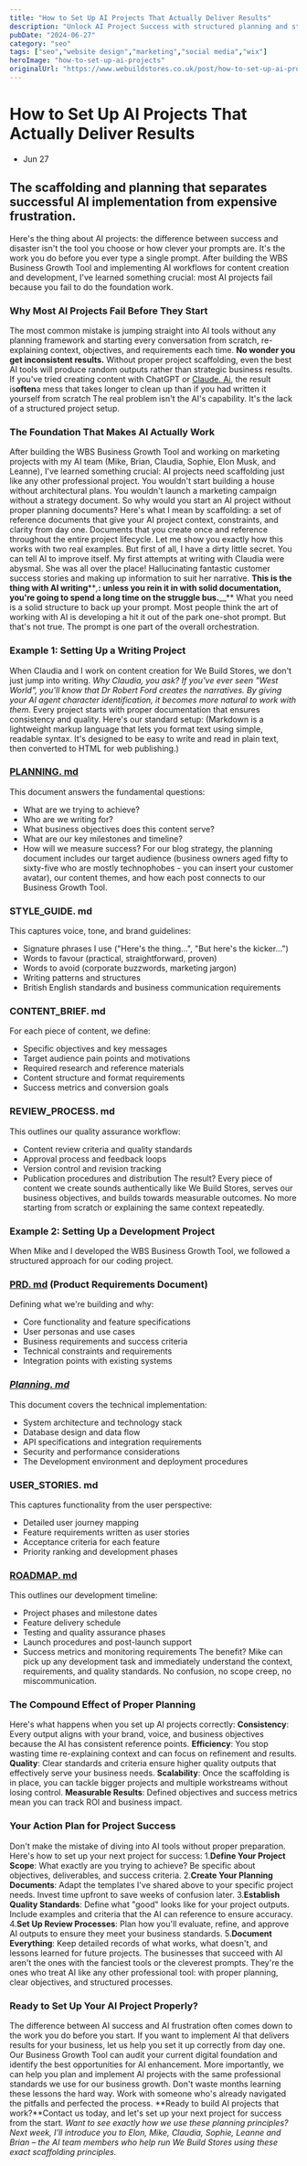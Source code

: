 ```yaml
---
title: "How to Set Up AI Projects That Actually Deliver Results"
description: "Unlock AI Project Success with structured planning and strategic setup. Discover how to ensure AI Project Success and achieve measurable results."
pubDate: "2024-06-27"
category: "seo"
tags: ["seo","website design","marketing","social media","wix"]
heroImage: "how-to-set-up-ai-projects"
originalUrl: "https://www.webuildstores.co.uk/post/how-to-set-up-ai-projects"
---
```



# How to Set Up AI Projects That Actually Deliver Results

<BlogHeroImage src={heroImage} alt="How to Set Up AI Projects That Actually Deliver Results" />


 * Jun 27
## The scaffolding and planning that separates successful AI implementation from expensive frustration.
Here's the thing about AI projects: the difference between success and disaster isn't the tool you choose or how clever your prompts are.
It's the work you do before you ever type a single prompt.
After building the WBS Business Growth Tool and implementing AI workflows for content creation and development, I've learned something crucial: most AI projects fail because you fail to do the foundation work.
### Why Most AI Projects Fail Before They Start
The most common mistake is jumping straight into AI tools without any planning framework and starting every conversation from scratch, re-explaining context, objectives, and requirements each time.
**No wonder you get inconsistent results.**
Without proper project scaffolding, even the best AI tools will produce random outputs rather than strategic business results.
If you've tried creating content with ChatGPT or [Claude. Ai](http://Claude.Ai), the result is**often**a mess that takes longer to clean up than if you had written it yourself from scratch
The real problem isn't the AI's capability. It's the lack of a structured project setup.
### The Foundation That Makes AI Actually Work
After building the WBS Business Growth Tool and working on marketing projects with my AI team (Mike, Brian, Claudia, Sophie, Elon Musk, and Leanne), I've learned something crucial: AI projects need scaffolding just like any other professional project.
You wouldn't start building a house without architectural plans. You wouldn't launch a marketing campaign without a strategy document. So why would you start an AI project without proper planning documents?
Here's what I mean by scaffolding: a set of reference documents that give your AI project context, constraints, and clarity from day one. Documents that you create once and reference throughout the entire project lifecycle.
Let me show you exactly how this works with two real examples.
But first of all, I have a dirty little secret.
You can tell AI to improve itself.
My first attempts at writing with Claudia were abysmal. She was all over the place!
Hallucinating fantastic customer success stories and making up information to suit her narrative.
**This is the thing with AI writing****_,_****: unless you rein it in with solid documentation, you're going to spend a long time on the struggle bus.****__**
What you need is a solid structure to back up your prompt.
Most people think the art of working with AI is developing a hit it out of the park one-shot prompt.
But that's not true. The prompt is one part of the overall orchestration.
### Example 1: Setting Up a Writing Project
When Claudia and I work on content creation for We Build Stores, we don't just jump into writing.
_Why Claudia, you ask? If you've ever seen "West World", you'll know that Dr Robert Ford creates the narratives. By giving your AI agent character identification, it becomes more natural to work with them._
Every project starts with proper documentation that ensures consistency and quality.
Here's our standard setup:
(Markdown is a lightweight markup language that lets you format text using simple, readable syntax. It's designed to be easy to write and read in plain text, then converted to HTML for web publishing.)
### [PLANNING. md](http://PLANNING.md)
This document answers the fundamental questions:
 * What are we trying to achieve?
 * Who are we writing for?
 * What business objectives does this content serve?
 * What are our key milestones and timeline?
 * How will we measure success?
For our blog strategy, the planning document includes our target audience (business owners aged fifty to sixty-five who are mostly technophobes - you can insert your customer avatar), our content themes, and how each post connects to our Business Growth Tool.
### STYLE_GUIDE. md
This captures voice, tone, and brand guidelines:
 * Signature phrases I use ("Here's the thing...", "But here's the kicker...")
 * Words to favour (practical, straightforward, proven)
 * Words to avoid (corporate buzzwords, marketing jargon)
 * Writing patterns and structures
 * British English standards and business communication requirements
### CONTENT_BRIEF. md
For each piece of content, we define:
 * Specific objectives and key messages
 * Target audience pain points and motivations
 * Required research and reference materials
 * Content structure and format requirements
 * Success metrics and conversion goals
### REVIEW_PROCESS. md
This outlines our quality assurance workflow:
 * Content review criteria and quality standards
 * Approval process and feedback loops
 * Version control and revision tracking
 * Publication procedures and distribution
The result? Every piece of content we create sounds authentically like We Build Stores, serves our business objectives, and builds towards measurable outcomes. No more starting from scratch or explaining the same context repeatedly.
### Example 2: Setting Up a Development Project
When Mike and I developed the WBS Business Growth Tool, we followed a structured approach for our coding project.
### [PRD. md](http://PRD.md) (Product Requirements Document)
Defining what we're building and why:
 * Core functionality and feature specifications
 * User personas and use cases
 * Business requirements and success criteria
 * Technical constraints and requirements
 * Integration points with existing systems
### [_Planning. md_](http://Pa.md)
This document covers the technical implementation:
 * System architecture and technology stack
 * Database design and data flow
 * API specifications and integration requirements
 * Security and performance considerations
 * The Development environment and deployment procedures
### USER_STORIES. md
This captures functionality from the user perspective:
 * Detailed user journey mapping
 * Feature requirements written as user stories
 * Acceptance criteria for each feature
 * Priority ranking and development phases
### [ROADMAP. md](http://ROADMAP.md)
This outlines our development timeline:
 * Project phases and milestone dates
 * Feature delivery schedule
 * Testing and quality assurance phases
 * Launch procedures and post-launch support
 * Success metrics and monitoring requirements
The benefit? Mike can pick up any development task and immediately understand the context, requirements, and quality standards. No confusion, no scope creep, no miscommunication.
### The Compound Effect of Proper Planning
Here's what happens when you set up AI projects correctly:
**Consistency**: Every output aligns with your brand, voice, and business objectives because the AI has consistent reference points.
**Efficiency**: You stop wasting time re-explaining context and can focus on refinement and results.
**Quality**: Clear standards and criteria ensure higher quality outputs that effectively serve your business needs.
**Scalability**: Once the scaffolding is in place, you can tackle bigger projects and multiple workstreams without losing control.
**Measurable Results**: Defined objectives and success metrics mean you can track ROI and business impact.
### Your Action Plan for Project Success
Don't make the mistake of diving into AI tools without proper preparation. Here's how to set up your next project for success:
 1.**Define Your Project Scope**: What exactly are you trying to achieve? Be specific about objectives, deliverables, and success criteria.
 2.**Create Your Planning Documents**: Adapt the templates I've shared above to your specific project needs. Invest time upfront to save weeks of confusion later.
 3.**Establish Quality Standards**: Define what "good" looks like for your project outputs. Include examples and criteria that the AI can reference to ensure accuracy.
 4.**Set Up Review Processes**: Plan how you'll evaluate, refine, and approve AI outputs to ensure they meet your business standards.
 5.**Document Everything**: Keep detailed records of what works, what doesn't, and lessons learned for future projects.
The businesses that succeed with AI aren't the ones with the fanciest tools or the cleverest prompts. They're the ones who treat AI like any other professional tool: with proper planning, clear objectives, and structured processes.
### Ready to Set Up Your AI Project Properly?
The difference between AI success and AI frustration often comes down to the work you do before you start. If you want to implement AI that delivers results for your business, let us help you set it up correctly from day one.
Our Business Growth Tool can audit your current digital foundation and identify the best opportunities for AI enhancement. More importantly, we can help you plan and implement AI projects with the same professional standards we use for our business growth.
Don't waste months learning these lessons the hard way. Work with someone who's already navigated the pitfalls and perfected the process.
**Ready to build AI projects that work?**Contact us today, and let's set up your next project for success from the start.
_Want to see exactly how we use these planning principles? Next week, I'll introduce you to Elon, Mike, Claudia, Sophie, Leanne and Brian – the AI team members who help run We Build Stores using these exact scaffolding principles._
